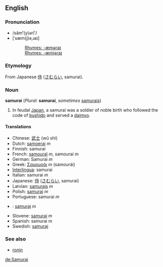 ==English=={{Wikipedia}}
===Pronunciation===
*/săm'''ʹ'''(y)ərīʹ/
*[ˈsæm(j)əˌɹaɪ]
*:[[Rhymes:English:-æməraɪ|Rhymes: -æməraɪ]]
*:[[Rhymes:English:-æmjəraɪ|Rhymes: -æmjəraɪ]]

===Etymology===
From Japanese [[侍]] ([[さむらい]], samurai).

===Noun===
'''samurai''' (''Plural:'' '''samurai''', ''sometimes'' [[samurais]])

#In feudal [[Japan]], a samurai was a soldier of noble birth who followed the code of [[bushido]] and served a [[daimyo]].

====Translations====
*Chinese: [[武士]] (wǔ shì)
*Dutch: [[samoerai]] ''m''
*Finnish: samurai
*French: [[samouraï]] ''m'', samourai ''m''
*German: Samurai ''m''
*Greek: [[Σαμουράι]] ''m'' (samour&aacute;i)
*[[Interlingua]]: samurai
*Italian: samurai ''m''
*Japanese: [[侍]] ([[さむらい]], samurai)
*Latvian: [[samurajs]] ''m''
*Polish: [[samuraj]] ''m''
*Portuguese: samurai ''m''
*{{sk}}: [[samuraj#Slovak|samuraj]] ''m''
*Slovene: [[samuraj]] ''m''
*Spanish: samurai ''m''
*Swedish: [[samuraj]]

===See also===
*[[ronin]]

[[de:Samurai]]